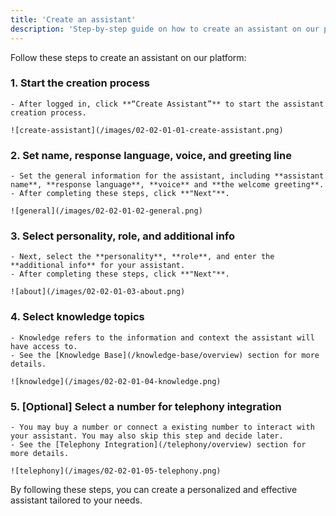 ```yaml
---
title: 'Create an assistant'
description: 'Step-by-step guide on how to create an assistant on our platform'
---
```


Follow these steps to create an assistant on our platform:

### 1. Start the creation process
    - After logged in, click **“Create Assistant”** to start the assistant creation process.

    ![create-assistant](/images/02-02-01-01-create-assistant.png)

### 2. Set name, response language, voice, and greeting line
    - Set the general information for the assistant, including **assistant name**, **response language**, **voice** and **the welcome greeting**.
    - After completing these steps, click **"Next"**.

    ![general](/images/02-02-01-02-general.png)

### 3. Select personality, role, and additional info
    - Next, select the **personality**, **role**, and enter the **additional info** for your assistant.
    - After completing these steps, click **"Next"**.

    ![about](/images/02-02-01-03-about.png)

### 4. Select knowledge topics
    - Knowledge refers to the information and context the assistant will have access to.
    - See the [Knowledge Base](/knowledge-base/overview) section for more details.

    ![knowledge](/images/02-02-01-04-knowledge.png)

### 5. [Optional] Select a number for telephony integration
    - You may buy a number or connect a existing number to interact with your assistant. You may also skip this step and decide later.
    - See the [Telephony Integration](/telephony/overview) section for more details.

    ![telephony](/images/02-02-01-05-telephony.png)

By following these steps, you can create a personalized and effective assistant tailored to your needs.
